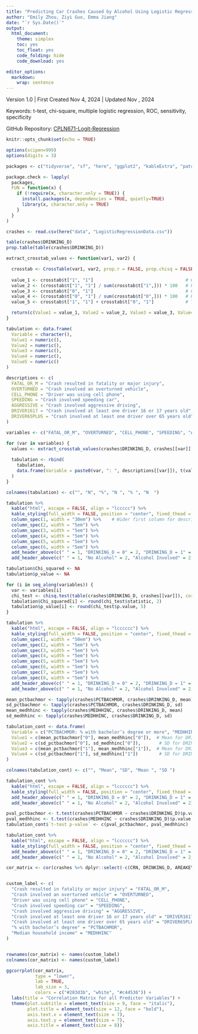 ```yaml
---
title: "Predicting Car Crashes Caused by Alcohol Using Logistic Regression"
author: "Emily Zhou, Ziyi Guo, Emma Jiang"
date: "`r Sys.Date()`"
output:
  html_document:
    theme: simplex
    toc: yes
    toc_float: yes
    code_folding: hide
    code_download: yes

editor_options:
  markdown:
    wrap: sentence
---
```


Version 1.0 | First Created Nov 4, 2024 | Updated Nov , 2024

Keywords: t-test, chi-square, multiple logistic regression, ROC, sensitivity, specificity

GitHub Repository: [CPLN671-Logit-Regression](https://github.com/emilyzhou112/CPLN671-Logit-Regression)

```r
knitr::opts_chunk$set(echo = TRUE)
```


```r

options(scipen=999)
options(digits = 3)

packages <- c("tidyverse", "sf", "here", "ggplot2", "kableExtra", "patchwork", "gmodels", "ggcorrplot")

package.check <- lapply(
  packages,
  FUN = function(x) {
    if (!require(x, character.only = TRUE)) {
      install.packages(x, dependencies = TRUE, quietly=TRUE)
      library(x, character.only = TRUE)
    }
  }
)

```


```r

crashes <- read.csv(here("data", "LogisticRegressionData.csv"))

```


```r

table(crashes$DRINKING_D)
prop.table(table(crashes$DRINKING_D))

```

```r

extract_crosstab_values <- function(var1, var2) {

  crosstab <- CrossTable(var1, var2, prop.r = FALSE, prop.chisq = FALSE, chisq = FALSE, prop.t = FALSE)
  
  value_1 <- crosstab$t["1", "1"]                                   # Count where DRINKING_D = 1, other variable = 1
  value_2 <- (crosstab$t["1", "1"] / sum(crosstab$t["1",])) * 100   # Pct where DRINKING_D = 1, other variable = 1
  value_3 <- crosstab$t["0", "1"]                                   # Count where DRINKING_D = 0, other variable = 1
  value_4 <- (crosstab$t["0", "1"] / sum(crosstab$t["0",])) * 100   # Pct where DRINKING_D = 0, other variable = 1
  value_5 <- crosstab$t["1", "1"] + crosstab$t["0", "1"]            # Total count where other variable = 1

  return(c(Value1 = value_1, Value2 = value_2, Value3 = value_3, Value4 = value_4, Value5 = value_5))
}

tabulation <- data.frame(
  Variable = character(),
  Value1 = numeric(),
  Value2 = numeric(),
  Value3 = numeric(),
  Value4 = numeric(),
  Value5 = numeric()
)

descriptions <- c(
  FATAL_OR_M = "Crash resulted in fatality or major injury",
  OVERTURNED = "Crash involved an overturned vehicle",
  CELL_PHONE = "Driver was using cell phone",
  SPEEDING = "Crash involved speeding car",
  AGGRESSIVE = "Crash involved aggressive driving",
  DRIVER1617 = "Crash involved at least one driver 16 or 17 years old",
  DRIVER65PLUS = "Crash involved at least one driver over 65 years old"
)

variables <- c("FATAL_OR_M", "OVERTURNED", "CELL_PHONE", "SPEEDING", "AGGRESSIVE", "DRIVER1617", "DRIVER65PLUS")

for (var in variables) {
  values <- extract_crosstab_values(crashes$DRINKING_D, crashes[[var]])
  
  tabulation <- rbind(
    tabulation,
    data.frame(Variable = paste0(var, ": ", descriptions[[var]]), t(values))
  )
}

colnames(tabulation) <- c("", "N", "%", "N ", "% ", "N  ")

```


```r
tabulation %>%
  kable("html", escape = FALSE, align = "lccccc") %>%
  kable_styling(full_width = FALSE, position = "center", fixed_thead = TRUE) %>%
  column_spec(1, width = "30em") %>%    # Wider first column for descriptions
  column_spec(2, width = "5em") %>%
  column_spec(3, width = "5em") %>%
  column_spec(4, width = "5em") %>%
  column_spec(5, width = "5em") %>%
  column_spec(6, width = "5em") %>%
  add_header_above(c(" " = 1, "DRINKING_D = 0" = 2, "DRINKING_D = 1" = 2, " " = 1)) %>% 
  add_header_above(c(" " = 1, "No Alcohol" = 2, "Alcohol Involved" = 2, "Total" = 1))
```



```r

tabulation$Chi_squared <- NA  
tabulation$p_value <- NA

for (i in seq_along(variables)) {
  var <- variables[i]
  chi_test <- chisq.test(table(crashes$DRINKING_D, crashes[[var]]), correct = FALSE)
  tabulation$Chi_squared[i] <- round(chi_test$statistic, 2)
  tabulation$p_value[i] <- round(chi_test$p.value, 5)
}

tabulation %>%
  kable("html", escape = FALSE, align = "lcccccc") %>%
  kable_styling(full_width = FALSE, position = "center", fixed_thead = TRUE) %>%
  column_spec(1, width = "50em") %>%
  column_spec(2, width = "5em") %>%
  column_spec(3, width = "5em") %>%
  column_spec(4, width = "5em") %>%
  column_spec(5, width = "5em") %>%
  column_spec(6, width = "5em") %>%
  column_spec(7, width = "5em") %>%
  column_spec(8, width = "5em") %>%
  add_header_above(c(" " = 1, "DRINKING_D = 0" = 2, "DRINKING_D = 1" = 2, " " = 1, " " = 2)) %>% 
  add_header_above(c(" " = 1, "No Alcohol" = 2, "Alcohol Involved" = 2, "Total" = 1, "χ2 Test" = 2))
```


```r

mean_pctbachmor <- tapply(crashes$PCTBACHMOR, crashes$DRINKING_D, mean)
sd_pctbachmor <- tapply(crashes$PCTBACHMOR, crashes$DRINKING_D, sd)
mean_medhhinc <- tapply(crashes$MEDHHINC, crashes$DRINKING_D, mean)
sd_medhhinc <- tapply(crashes$MEDHHINC, crashes$DRINKING_D, sd)

tabulation_cont <- data.frame(
  Variable = c("PCTBACHMOR: % with bachelor’s degree or more", "MEDHHINC: Median household income"),
  Value1 = c(mean_pctbachmor["0"], mean_medhhinc["0"]),  # Mean for DRINKING_D = 0
  Value2 = c(sd_pctbachmor["0"], sd_medhhinc["0"]),       # SD for DRINKING_D = 0
  Value3 = c(mean_pctbachmor["1"], mean_medhhinc["1"]),  # Mean for DRINKING_D = 1
  Value4 = c(sd_pctbachmor["1"], sd_medhhinc["1"])        # SD for DRINKING_D = 1
)

colnames(tabulation_cont) <- c("", "Mean", "SD", "Mean ", "SD ")

tabulation_cont %>%
  kable("html", escape = FALSE, align = "lcccccc") %>%
  kable_styling(full_width = FALSE, position = "center", fixed_thead = TRUE) %>%
  add_header_above(c(" " = 1, "DRINKING_D = 0" = 2, "DRINKING_D = 1" = 2)) %>% 
  add_header_above(c(" " = 1, "No Alcohol" = 2, "Alcohol Involved" = 2))
```


```r

pval_pctbachmor <- t.test(crashes$PCTBACHMOR ~ crashes$DRINKING_D)$p.value
pval_medhhinc <- t.test(crashes$MEDHHINC ~ crashes$DRINKING_D)$p.value
tabulation_cont$`t-test p-value` <- c(pval_pctbachmor, pval_medhhinc)  

tabulation_cont %>%
  kable("html", escape = FALSE, align = "lcccccc") %>%
  kable_styling(full_width = FALSE, position = "center", fixed_thead = TRUE) %>%
  add_header_above(c(" " = 1, "DRINKING_D = 0" = 2, "DRINKING_D = 1" = 2, " " =  1)) %>% 
  add_header_above(c(" " = 1, "No Alcohol" = 2, "Alcohol Involved" = 2, " " = 1))
```


```r

cor_matrix <- cor(crashes %>% dplyr::select(-c(CRN, DRINKING_D, AREAKEY, COLLISION_)), use = "pairwise.complete.obs", method = "pearson")


custom_label <- c(
  "Crash resulted in fatality or major injury" = "FATAL_OR_M",
  "Crash involved an overturned vehicle" = "OVERTURNED",
  "Driver was using cell phone" = "CELL_PHONE",
  "Crash involved speeding car" = "SPEEDING",
  "Crash involved aggressive driving" = "AGGRESSIVE",
  "Crash involved at least one driver 16 or 17 years old" = "DRIVER1617",
  "Crash involved at least one driver over 65 years old" = "DRIVER65PLUS",
  "% with bachelor’s degree" = "PCTBACHMOR",
  "Median household income" = "MEDHHINC"
)


rownames(cor_matrix) <- names(custom_label)
colnames(cor_matrix) <- names(custom_label)

ggcorrplot(cor_matrix, 
           type = "lower", 
           lab = TRUE, 
           lab_size = 3, 
           colors = c("#283d3b", "white", "#c44536")) +
  labs(title = "Correlation Matrix for all Predictor Variables") +
  theme(plot.subtitle = element_text(size = 9, face = "italic"),
        plot.title = element_text(size = 12, face = "bold"), 
        axis.text.x = element_text(size = 7),
        axis.text.y = element_text(size = 7), 
        axis.title = element_text(size = 8))
```


```r

```


